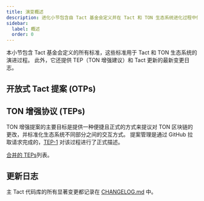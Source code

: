 ```yaml
---
title: 演变概述
description: 进化小节包含由 Tact 基金会定义并在 Tact 和 TON 生态系统进化过程中使用的所有标准
sidebar:
  label: 概述
  order: 0
---
```



本小节包含 Tact 基金会定义的所有标准，这些标准用于 Tact 和 TON 生态系统的演进过程。
此外，它还提供 TEP（TON 增强建议）和 Tact 更新的最新变更日志。

## 开放式 Tact 提案 (OTPs)

<CardGrid>
  <LinkCard
    title="OTP-001"
    href="/ref/evolution/otp-001"
  />
  <LinkCard
    title="OTP-002"
    href="/ref/evolution/otp-002"
  />
  <LinkCard
    title="OTP-003"
    href="/ref/evolution/otp-003"
  />
  <LinkCard
    title="OTP-004"
    href="/ref/evolution/otp-004"
  />
  <LinkCard
    title="OTP-005"
    href="/ref/evolution/otp-005"
  />
  <LinkCard
    title="OTP-006"
    href="/ref/evolution/otp-006"
  />
</CardGrid>

## TON 增强协议 (TEPs)

TON 增强提案的主要目标是提供一种便捷且正式的方式来提议对 TON 区块链的更改，并标准化生态系统不同部分之间的交互方式。 提案管理是通过 GitHub 拉取请求完成的，[TEP-1](https://github.com/ton-blockchain/TEPs/blob/master/text/0001-tep-lifecycle.md) 对该过程进行了正式描述。

[合并的 TEPs](https://github.com/ton-blockchain/TEPs#merged-teps)列表。

## 更新日志

主 Tact 代码库的所有显著变更都记录在 [CHANGELOG.md](https://github.com/tact-lang/tact/blob/main/CHANGELOG.md) 中。
